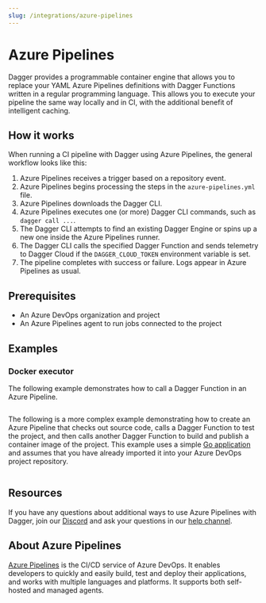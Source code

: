 ```yaml
---
slug: /integrations/azure-pipelines
---
```


# Azure Pipelines

Dagger provides a programmable container engine that allows you to replace your YAML Azure Pipelines definitions with Dagger Functions written in a regular programming language. This allows you to execute your pipeline the same way locally and in CI, with the additional benefit of intelligent caching.

## How it works

When running a CI pipeline with Dagger using Azure Pipelines, the general workflow looks like this:

1. Azure Pipelines receives a trigger based on a repository event.
1. Azure Pipelines begins processing the steps in the `azure-pipelines.yml` file.
1. Azure Pipelines downloads the Dagger CLI.
1. Azure Pipelines executes one (or more) Dagger CLI commands, such as `dagger call ...`.
1. The Dagger CLI attempts to find an existing Dagger Engine or spins up a new one inside the Azure Pipelines runner.
1. The Dagger CLI calls the specified Dagger Function and sends telemetry to Dagger Cloud if the `DAGGER_CLOUD_TOKEN` environment variable is set.
1. The pipeline completes with success or failure. Logs appear in Azure Pipelines as usual.

## Prerequisites

- An Azure DevOps organization and project
- An Azure Pipelines agent to run jobs connected to the project

## Examples

### Docker executor

The following example demonstrates how to call a Dagger Function in an Azure Pipeline.

```yaml title="azure-pipelines.yml" file=./snippets/azure-pipelines-hello.yml
```

The following is a more complex example demonstrating how to create an Azure Pipeline that checks out source code, calls a Dagger Function to test the project, and then calls another Dagger Function to build and publish a container image of the project. This example uses a simple [Go application](https://github.com/kpenfound/greetings-api) and assumes that you have already imported it into your Azure DevOps project repository.

```yaml title="azure-pipelines.yml" file=./snippets/azure-pipelines-test-build.yml
```

## Resources

If you have any questions about additional ways to use Azure Pipelines with Dagger, join our [Discord](https://discord.gg/dagger-io) and ask your questions in our [help channel](https://discord.com/channels/707636530424053791/1030538312508776540).

## About Azure Pipelines

[Azure Pipelines](https://azure.microsoft.com/en-us/products/devops/pipelines) is the CI/CD service of Azure DevOps. It enables developers to quickly and easily build, test and deploy their applications, and works with multiple languages and platforms. It supports both self-hosted and managed agents.
